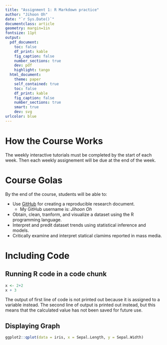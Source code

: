 ```yaml
---
title: "Assignment 1: R Markdown practice"
author: "Jihoon Oh"
date: "`r Sys.Date()`"
documentclass: article
geometry: margin=1in
fontsize: 11pt
output:
  pdf_document:
    toc: false
    df_print: kable
    fig_caption: false
    number_sections: true
    dev: pdf
    highlight: tango
  html_document:
    theme: paper
    self_contained: true
    toc: false
    df_print: kable
    fig_caption: false
    number_sections: true
    smart: true
    dev: svg
urlcolor: blue
---
```


<!-- Write your Markdown below this line -->

# How the Course Works

The weekly interactive tutorials must be completed by the start of each week. Then each weekly assignement will be due at the end of the week.

# Course Golas

By the end of the course, students will be able to:

-   Use [GitHub](https://github.com) for creating a reproducible research document.
    -   My GitHub username is: *Jihoon Oh*
-   Obtain, clean, tranform, and visualize a dataset using the R programming language.
-   Interpret and predit dataset trends using statistical inference and models.
-   Critically examine and interpret statical clamims reported in mass media.

# Including Code

## Running R code in a code chunk

```r
x <- 2+2
x + 3 
```

The output of first line of code is not printed out because it is assigned to a variable instead. The second line of output is printed out instead, but this means that the calculated value has not been saved for future use.

## Displaying Graph
```r
ggplot2::qplot(data = iris, x = Sepal.Length, y = Sepal.Width)
```



